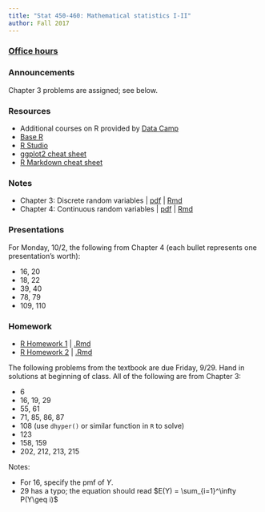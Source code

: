```yaml
---
title: "Stat 450-460: Mathematical statistics I-II"
author: Fall 2017 
---
```



### [Office hours](Schedule.html)

### Announcements
Chapter 3 problems are assigned; see below.


### Resources

  * Additional courses on R provided by [Data Camp](https://www.datacamp.com/)
  * [Base R](https://cran.r-project.org/)
  * [R Studio](https://www.rstudio.com/home/)
  * [ggplot2 cheat sheet](https://www.rstudio.com/wp-content/uploads/2015/03/ggplot2-cheatsheet.pdf)  
  * [R Markdown cheat sheet](https://www.rstudio.com/wp-content/uploads/2015/02/rmarkdown-cheatsheet.pdf)



### Notes

 * Chapter 3: Discrete random variables | [pdf](https://www.dropbox.com/s/dez6w5nqgepexs7/Chapter_3-Discrete.pdf?dl=0) | [Rmd](https://www.dropbox.com/s/2w69winr1hza613/Chapter%203-Discrete.Rmd?dl=0)
 * Chapter 4: Continuous random variables | [pdf](https://www.dropbox.com/s/ao4gsywmreh47hz/Chapter4-continuous.pdf?dl=0) | [Rmd](https://www.dropbox.com/s/7rfb8ovsoplfqnr/Chapter4-continuous.Rmd?dl=0)


### Presentations

For Monday, 10/2, the following from Chapter 4 (each bullet represents one presentation's worth):

* 16, 20
* 18, 22
* 39, 40
* 78, 79
* 109, 110

### Homework

* [R Homework 1](R_HW1.html) | [.Rmd](https://www.dropbox.com/s/4zsa47cr0031429/R_HW1.Rmd?dl=0)
* [R Homework 2](R_HW2.html) | [.Rmd](https://www.dropbox.com/s/8angsdzqcetqbc6/R_HW2.Rmd?dl=0)


The following problems from the textbook are due Friday, 9/29. Hand in solutions at beginning of class.  All of the following are from Chapter 3:

* 6
* 16, 19, 29
* 55, 61
* 71, 85, 86, 87
* 108 (use `dhyper()` or similar function in `R` to solve)
* 123
* 158, 159
* 202, 212, 213, 215

Notes:

* For 16, specify the pmf of $Y$.
* 29 has a typo; the equation should read $E(Y) = \sum_{i=1}^\infty P(Y\geq i)$


